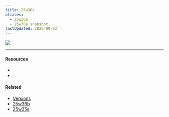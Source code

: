```yaml
---
title: 25w36a
aliases:
  - 25w36a
  - 25w36a snapshot
lastUpdated: 2025-09-02
---
```



![](https://minecraft.wiki/images/25w36a.jpg)

<Yb src="https://youtube.com/embed/x_TLVuM5FUM" />

---

#### Resources

- <Wiki src="https://minecraft.wiki/w/Java_Edition_25w36a" />
- <Blog src="https://minecraft.net/en-us/article/minecraft-snapshot-25w36a" />

#### Related

- [Versions](/versions)
- [25w36b](/25w36b)
- [25w35a](/25w35a)